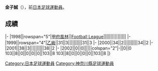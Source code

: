 {{Infobox football biography
|name=金子誠
|image=
|fullname=金子誠
|birth_date={{Birth date and age|1975|12|9}}
|cityofbirth=[[神奈川縣|神奈川縣]]
|countryofbirth=[[日本|日本]]
|position=[[中场|中场]]
|currentclub=
|years=1998-2002
|clubs=[[甲府風林|甲府風林]]
|caps(goals)=
|nationalyears=
|nationalteam=
|nationalcaps(goals)=
}}
'''金子誠'''（{{Bd|1975年|12月9日||}}），前[[日本|日本]][[足球|足球]][[運動員|運動員]]。

==成績==
{{Football player club statistics 1|YYN}}
{{Football player club statistics 2|JPN|YYN}}
|-
|1998||rowspan="5"|[[甲府風林|甲府風林]]||[[Japan_Football_League|Football League]]||||||||||||||||
|-
|1999||rowspan="4"|[[日本職業足球乙級聯賽|乙級]]||31||3||||||||||31||3
|-
|2000||34||2||||||||||34||2
|-
|2001||38||3||||||||||38||2
|-
|2002||0||0||||||colspan="2"|-||0||0
{{Football player club statistics 3|1|JPN}}103||8||0||0||0||0||103||8
{{Football player club statistics 5}}103||8||0||0||0||0||103||8
|}

{{Japan-sport-bio-stub}}
{{Soccer-player-stub}}
[[Category:日本足球運動員|Category:日本足球運動員]]
[[Category:神奈川縣足球運動員|Category:神奈川縣足球運動員]]